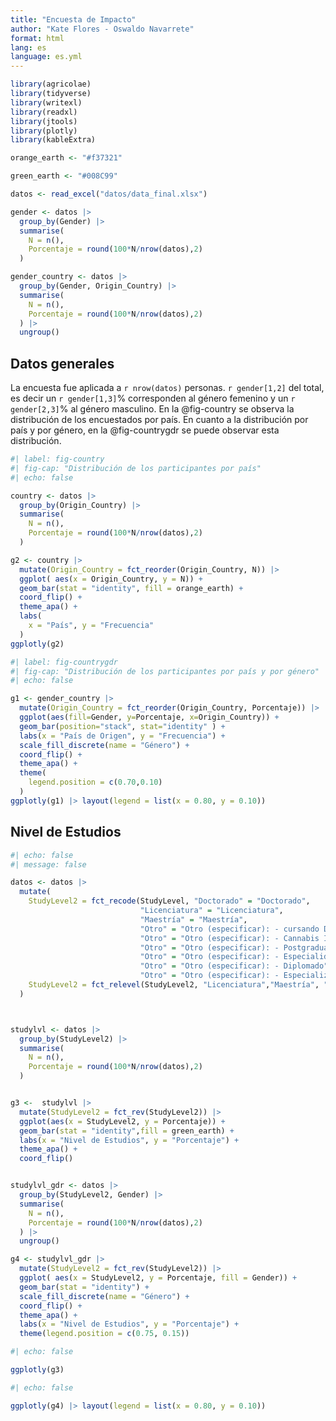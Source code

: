 ```yaml
---
title: "Encuesta de Impacto"
author: "Kate Flores - Oswaldo Navarrete"
format: html
lang: es
language: es.yml
---
```


```r
library(agricolae)
library(tidyverse)
library(writexl)
library(readxl)
library(jtools)
library(plotly)
library(kableExtra)

orange_earth <- "#f37321"

green_earth <- "#008C99"

datos <- read_excel("datos/data_final.xlsx")

gender <- datos |>
  group_by(Gender) |> 
  summarise(
    N = n(), 
    Porcentaje = round(100*N/nrow(datos),2)
  )

gender_country <- datos |>
  group_by(Gender, Origin_Country) |> 
  summarise(
    N = n(), 
    Porcentaje = round(100*N/nrow(datos),2)
  ) |>
  ungroup()
```

## Datos generales

La encuesta fue aplicada a `r nrow(datos)` personas. `r gender[1,2]` del total, es decir un `r gender[1,3]`% corresponden al género femenino y un `r gender[2,3]`% al género masculino. En la @fig-country se observa la distribución de los encuestados por país. En cuanto a la distribución por país y por género, en la @fig-countrygdr se puede observar esta distribución. 

```r
#| label: fig-country
#| fig-cap: "Distribución de los participantes por país"
#| echo: false

country <- datos |>
  group_by(Origin_Country) |> 
  summarise(
    N = n(), 
    Porcentaje = round(100*N/nrow(datos),2)
  )

g2 <- country |>
  mutate(Origin_Country = fct_reorder(Origin_Country, N)) |>
  ggplot( aes(x = Origin_Country, y = N)) +
  geom_bar(stat = "identity", fill = orange_earth) +
  coord_flip() + 
  theme_apa() +
  labs(
    x = "País", y = "Frecuencia"
  )
ggplotly(g2)

```



```r
#| label: fig-countrygdr
#| fig-cap: "Distribución de los participantes por país y por género"
#| echo: false

g1 <- gender_country |>
  mutate(Origin_Country = fct_reorder(Origin_Country, Porcentaje)) |>
  ggplot(aes(fill=Gender, y=Porcentaje, x=Origin_Country)) + 
  geom_bar(position="stack", stat="identity" ) +
  labs(x = "País de Origen", y = "Frecuencia") +
  scale_fill_discrete(name = "Género") +
  coord_flip() +
  theme_apa() +
  theme(
    legend.position = c(0.70,0.10)
  ) 
ggplotly(g1) |> layout(legend = list(x = 0.80, y = 0.10))
```

## Nivel de Estudios

```r
#| echo: false
#| message: false

datos <- datos |>
  mutate(
    StudyLevel2 = fct_recode(StudyLevel, "Doctorado" = "Doctorado",
                             "Licenciatura" = "Licenciatura",
                             "Maestría" = "Maestría",
                             "Otro" = "Otro (especificar): - cursando Doctorado",
                             "Otro" = "Otro (especificar): - Cannabis Industry Specialization",
                             "Otro" = "Otro (especificar): - Postgraduado en Manejo de Recursos Naturales",
                             "Otro" = "Otro (especificar): - Especialidad Desarrollo Local",
                             "Otro" = "Otro (especificar): - Diplomado",
                             "Otro" = "Otro (especificar): - Especialización"),
    StudyLevel2 = fct_relevel(StudyLevel2, "Licenciatura","Maestría", "Doctorado","Otro")
  ) 



studylvl <- datos |>
  group_by(StudyLevel2) |> 
  summarise(
    N = n(), 
    Porcentaje = round(100*N/nrow(datos),2)
  )


g3 <-  studylvl |>
  mutate(StudyLevel2 = fct_rev(StudyLevel2)) |>
  ggplot(aes(x = StudyLevel2, y = Porcentaje)) +
  geom_bar(stat = "identity",fill = green_earth) +
  labs(x = "Nivel de Estudios", y = "Porcentaje") +
  theme_apa() +
  coord_flip()


studylvl_gdr <- datos |>
  group_by(StudyLevel2, Gender) |> 
  summarise(
    N = n(), 
    Porcentaje = round(100*N/nrow(datos),2)
  ) |>
  ungroup()

g4 <- studylvl_gdr |>
  mutate(StudyLevel2 = fct_rev(StudyLevel2)) |>
  ggplot( aes(x = StudyLevel2, y = Porcentaje, fill = Gender)) +
  geom_bar(stat = "identity") +
  scale_fill_discrete(name = "Género") +
  coord_flip() + 
  theme_apa() +
  labs(x = "Nivel de Estudios", y = "Porcentaje") +
  theme(legend.position = c(0.75, 0.15))


```

```r
#| echo: false

ggplotly(g3)
```

```r
#| echo: false

ggplotly(g4) |> layout(legend = list(x = 0.80, y = 0.10))
```

